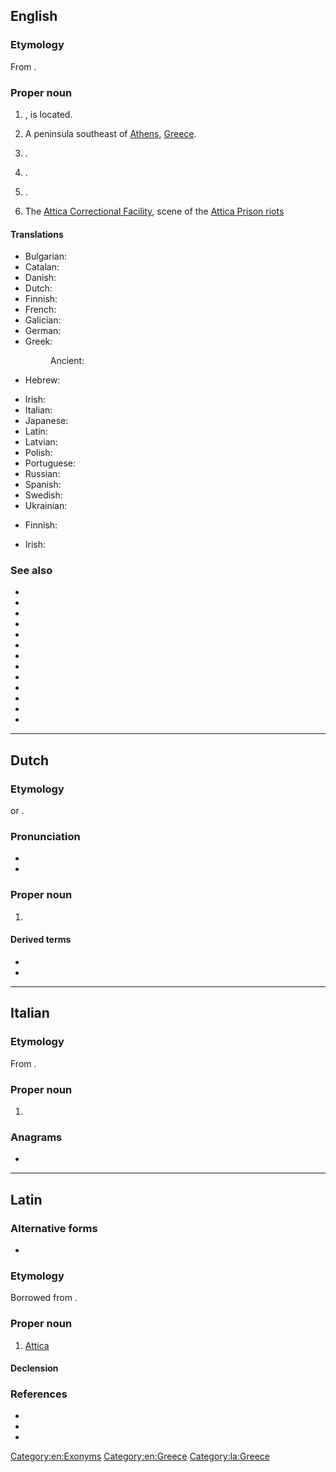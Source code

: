 {{also|attica}}
==English==
{{wikipedia}}

===Etymology===
From {{etyl|grc|en}} {{m|grc|Ἀττική}}.

===Proper noun===
{{en-proper noun}}

# {{place|en|A [[periphery]] where [[Athens]], the capital of <<c/Greece>>}}, is located. {{C|en|Regions of Greece}}
# A peninsula southeast of [[Athens]], [[Greece]].
# {{place|en|city|co/Fountain County|s/Indiana}}.
# {{place|en|town|co/Wyoming County|s/New York}}.
# {{place|en|village|co/Wyoming County|and|co/Genesee County|s/New York}}. 
# The [[w:Attica Correctional Facility|Attica Correctional Facility]], scene of the [[w:Attica Prison riots|Attica Prison riots]]

====Translations====
{{trans-top|periphery}}
* Bulgarian: {{t|bg|А́тика|f}}
* Catalan: {{t|ca|Àtica}}
* Danish: {{t|da|Attika}}
* Dutch: {{t|nl|Attica}}
* Finnish: {{t+|fi|Attika}}
* French: {{t+|fr|Attique}}
* Galician: {{t+|gl|Ática|f}}
* German: {{t+|de|Attika}}
* Greek: {{t+|el|Αττική|f}}
*: Ancient: {{t|grc|Ἀττική|f}}
* Hebrew: {{t|he|אטיקה|tr=Atika|f}}
{{trans-mid}}
* Irish: {{t|ga|Ataic|f|alt=an Ataic}}
* Italian: {{t|it|Attica|f}}
* Japanese: {{t|ja|アッティカ|tr=Attika}}
* Latin: {{t|la|Attica|f}}
* Latvian: {{t|lv|Atika|f}}
* Polish: {{t+|pl|Attyka|f}}
* Portuguese: {{t|pt|Ática|f}}
* Russian: {{t+|ru|А́ттика|f}}
* Spanish: {{t+|es|Ática|f}}
* Swedish: {{t|sv|Attika}}
* Ukrainian: {{t|uk|А́ттіка|f}}
{{trans-bottom}}

{{trans-top|peninsula}}
* Finnish: {{t|fi|[[Attikan]] [[niemimaa]]}}
{{trans-mid}}
* Irish: {{t|ga|Ataic|f|alt=an Ataic}}
{{trans-bottom}}

===See also===
* {{l|en|Attic}}
* {{l|en|Central Greece}}
* {{l|en|Central Macedonia}}
* {{l|en|Crete}}
* {{l|en|East Macedonia and Thrace}}
* {{l|en|Epirus}}
* {{l|en|Ionian Islands}}
* {{l|en|North Aegean}}
* {{l|en|Peloponnese}}
* {{l|en|South Aegean}}
* {{l|en|Thessaly}}
* {{l|en|West Greece}}
* {{l|en|West Macedonia}}

[[Category:en:Exonyms]]
[[Category:en:Greece]]

----

==Dutch==

===Etymology===
{{lbor|nl|la|Attica}} or {{lbor|nl|grc|Ἀττική|notext=1}}.

===Pronunciation===
* {{IPA|nl|/ˈɑ.ti.kaː/}}
* {{hyphenation|nl|At|ti|ca}}

===Proper noun===
{{nl-proper noun|n}}

# {{l|en|Attica}} {{gloss|region in Greece where Athens is located}} {{defdate|from 16th c.}}

====Derived terms====
* {{l|nl|atticisme}}
* {{l|nl|Attisch}}

----

==Italian==
{{wikipedia|lang=it}}

===Etymology===
From {{etyl|grc|it}} {{m|grc|Ἀττική}}.

===Proper noun===
{{it-proper noun|f}}

# {{place|it|region|c/Greece|t1=Attica}}

===Anagrams===
* {{anagrams|it|a=aacitt|ciatta|citata|tacita}}

{{C|it|Exonyms}}

----

==Latin==

===Alternative forms===
* {{alter|la|Atticē}}

===Etymology===
Borrowed from {{bor|la|grc|Ἀττική}}.

===Proper noun===
{{la-proper noun|Attica<1>}}

# [[#English|Attica]]

====Declension====
{{la-ndecl|Attica<1>}}

===References===
* {{R:L&S}}
* {{R:Gaffiot}}
* {{R:Smith's Geography}}

[[Category:la:Greece]]